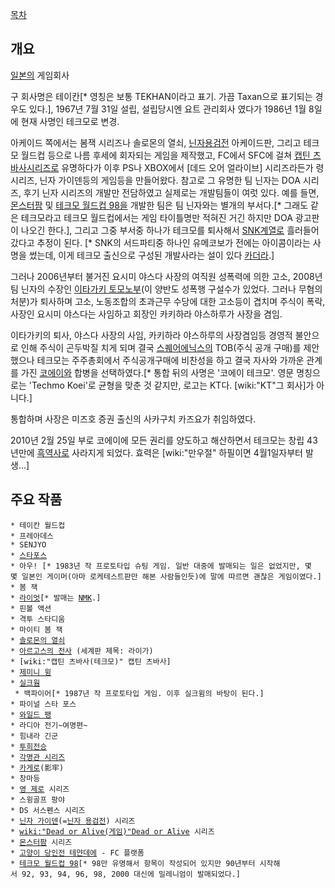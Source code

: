 [[목차]]

== 개요 ==

[[일본]]의 게임회사

구 회사명은 테이칸[* 영칭은 보통 TEKHAN이라고 표기. 가끔 Taxan으로 표기되는 경우도 있다.], 1967년 7월 31일 설립, 설립당시엔 요트 관리회사 였다가 1986년 1월 8일에 현재 사명인 테크모로 변경.

아케이드 쪽에서는 봄잭 시리즈나 솔로몬의 열쇠, [[닌자용검전]] 아케이드판, 그리고 테크모 월드컵 등으로 나름 후세에 회자되는 게임을 제작했고, FC에서 SFC에 걸쳐 [[캡틴 츠바사]]시리즈로 유명하다가 이후 PS나 XBOX에서 [데드 오어 얼라이브] 시리즈라든가 령 시리즈, 닌자 가이덴등의 게임등을 만들어왔다. 참고로 그 유명한 팀 닌자는 DOA 시리즈, 후기 닌자 시리즈의 개발만 전담하였고 실제로는 개발팀들이 여럿 있다. 예를 들면, [[몬스터팜]] 및 [[테크모 월드컵 98]]을 개발한 팀은 팀 닌자와는 별개의 부서다.[* 그래도 같은 테크모라고 테크모 월드컵에서는 게임 타이틀명만 적혀진 거긴 하지만 DOA 광고판이 나오긴 한다.], 그리고 그중 부서중 하나가 테크모를 퇴사해서 [[SNK]]계열로 흘러들어 갔다고 추정이 된다. [* SNK의 서드파티중 하나인 유메코보가 전에는 아이콤이라는 사명을 썼는데, 이게 테크모 출신으로 구성된 개발사라는 설이 있다 [[카더라]].]

그러나 2006년부터 불거진 요시미 야스다 사장의 여직원 성폭력에 의한 고소, 2008년 팀 닌자의 수장인 [[이타가키 토모노부]](이 양반도 성폭행 구설수가 있었다. 그러나 무혐의 처분)가 퇴사하며 고소, 노동조합의 초과근무 수당에 대한 고소등이 겹치며 주식이 폭락, 사장인 요시미 야스다는 사임하고 회장인 카키하라 야스하루가 사장을 겸임.

이타가키의 퇴사, 야스다 사장의 사임, 카키하라 야스하루의 사장겸임등 경영적 불안으로 인해 주식이 곤두박질 치게 되며 결국 [[스퀘어에닉스]]의 TOB(주식 공개 구매)를 제안했으나 테크모는 주주총회에서 주식공개구매에 비찬성을 하고 결국 자사와 가까운 관계를 가진 [[코에이]]와 합병을 선택하였다.[* 통합 뒤의 사명은 '코에이 테크모'. 영문 명칭으로는 'Techmo Koei'로 균형을 맞춘 것 같지만, 로고는 KT다. [wiki:"KT"그 회사]가 아니다.]

통합하며 사장은 미즈호 증권 출신의 사카구치 카즈요가 취임하였다.

2010년 2월 25일 부로 코에이에 모든 권리를 양도하고 해산하면서 테크모는 창립 43년만에 [[흑역사]]로 사라지게 되었다. 효력은 [wiki:"만우절" 하필이면 4월1일자부터 발생...]

== 주요 작품 ==
 * 테이칸 월드컵
 * 프레아데스
 * SENJYO
 * [[스타포스]]
 * 아우! [* 1983년 작 프로토타입 슈팅 게임. 일반 대중에 발매되는 일은 없었지만, 몇몇 일본인 게이머(아마 로케테스트판만 해본 사람들인듯)에 말에 따르면 괜찮은 게임이였다.]
 * 봄 잭
 * [[라이엇]][* 발매는 [[NMK]].]
 * 핀볼 액션
 * 격투 스타디움
 * 마이티 봄 잭
 * [[솔로몬의 열쇠]]
 * [[아르고스의 전사]] (세계판 제목: 라이가)
 * [wiki:"캡틴 츠바사(테크모)" 캡틴 츠바사]
 * [[제미니 윙]]
 * [[실크웜]]
  * 백파이어[* 1987년 작 프로토타입 게임. 이후 실크윔의 바탕이 된다.]
 * 파이널 스타 포스
 * [[와일드 팽]]
 * 라디아 전기~여명편~
 * 힘내라 긴군
 * [[투희전승]]
 * [[각명관 시리즈]]
 * [[카게로]](影牢)
 * 창마등
 * [[영 제로]] 시리즈
 * 스윙골프 팡야
 * DS 서스펜스 시리즈
 * [[닌자 가이덴]](=[[닌자 용검전]]) 시리즈
 * [[wiki:"Dead or Alive(게임)"Dead or Alive]] 시리즈
 * [[몬스터팜]] 시리즈
 * [[고양이 당인전 테얀데에]] - FC 플랫폼
 * [[테크모 월드컵 98]][* 98만 유명해서 항목이 작성되어 있지만 90년부터 시작해서 92, 93, 94, 96, 98, 2000 대신에 밀레니엄이 발매되었다.]
